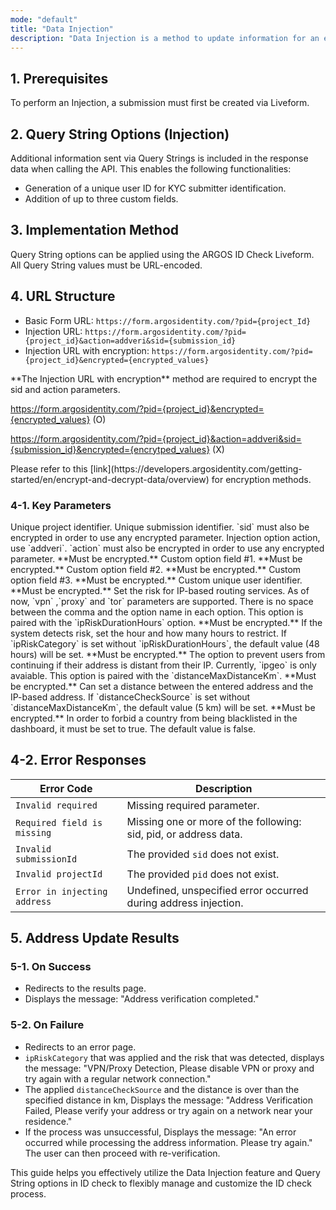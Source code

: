 ```yaml
---
mode: "default"
title: "Data Injection"
description: "Data Injection is a method to update information for an existing submission via a separate path. This process replaces existing category data with new information."
---
```


## 1. Prerequisites

<Note>
  To perform an Injection, a submission must first be created via Liveform.
</Note>

## 2. Query String Options (Injection)

Additional information sent via Query Strings is included in the response data when calling the API. This enables the following functionalities:

- Generation of a unique user ID for KYC submitter identification.
- Addition of up to three custom fields.

## 3. Implementation Method

Query String options can be applied using the ARGOS ID Check Liveform. All Query String values must be URL-encoded.

## 4. URL Structure

- Basic Form URL: `https://form.argosidentity.com/?pid={project_Id}`
- Injection URL: `https://form.argosidentity.com/?pid={project_id}&action=addveri&sid={submission_id}`
- Injection URL with encryption: `https://form.argosidentity.com/?pid={project_id}&encrypted={encrypted_values}`

<Warning>
  **The Injection URL with encryption** method are required to encrypt the sid and action parameters. 

  https://form.argosidentity.com/?pid={project_id}&encrypted={encrypted_values} (O)

  https://form.argosidentity.com/?pid={project_id}&action=addveri&sid={submission_id}&encrypted={encrytped_values} (X)
</Warning>

<Note>
  Please refer to this [link](https://developers.argosidentity.com/getting-started/en/encrypt-and-decrypt-data/overview) for encryption methods.
</Note>

### 4-1. Key Parameters

<ResponseField name="pid" type="string" required="true">
  Unique project identifier.
</ResponseField>

<ResponseField name="sid" type="string" required="true">
  Unique submission identifier. `sid` must also be encrypted in order to use any encrypted parameter.
</ResponseField>

<ResponseField name="action" type="string" required="true">
  Injection option action, use `addveri`. `action` must also be encrypted in order to use any encrypted parameter.
</ResponseField>

<ResponseField name="cf1" type="string">
  **Must be encrypted.** Custom option field #1.
</ResponseField>

<ResponseField name="cf2" type="string">
  **Must be encrypted.** Custom option field #2.
</ResponseField>

<ResponseField name="cf3" type="string">
  **Must be encrypted.** Custom option field #3.
</ResponseField>

<ResponseField name="userid" type="string">
  **Must be encrypted.** Custom unique user identifier.
</ResponseField>

<ResponseField name="ipRiskCategory" type="string">
  **Must be encrypted.** Set the risk for IP-based routing services. As of now, `vpn` ,`proxy` and `tor` parameters are supported. There is no space between the comma and the option name in each option. This option is paired with the `ipRiskDurationHours` option.
</ResponseField>

<ResponseField name="ipRiskDurationHours" type="int">
  **Must be encrypted.** If the system detects risk, set the hour and how many hours to restrict. If `ipRiskCategory` is set without `ipRiskDurationHours`, the default value (48 hours) will be set.
</ResponseField>

<ResponseField name="distanceCheckSource" type="string">
  **Must be encrypted.** The option to prevent users from continuing if their address is distant from their IP. Currently, `ipgeo` is only avaiable. This option is paired with the `distanceMaxDistanceKm`.
</ResponseField>

<ResponseField name="distanceMaxDistanceKm" type="int">
  **Must be encrypted.** Can set a distance between the entered address and the IP-based address. If `distanceCheckSource` is set without `distanceMaxDistanceKm`, the default value (5 km) will be set.
</ResponseField>

<ResponseField name="blacklistCountries" type="bool">
  **Must be encrypted.** In order to forbid a country from being blacklisted in the dashboard, it must be set to true. The default value is false.
</ResponseField>


## 4-2. Error Responses

| Error Code                   | Description                                                      |
| ---------------------------- | ---------------------------------------------------------------- |
| `Invalid required`           | Missing required parameter.                                      |
| `Required field is missing`  | Missing one or more of the following: sid, pid, or address data. |
| `Invalid submissionId`       | The provided `sid` does not exist.                               |
| `Invalid projectId`          | The provided `pid` does not exist.                               |
| `Error in injecting address` | Undefined, unspecified error occurred during address injection.  |

## 5. Address Update Results

### 5-1. On Success

- Redirects to the results page.
- Displays the message: "Address verification completed."

### 5-2. On Failure

- Redirects to an error page.
- `ipRiskCategory` that was applied and the risk that was detected, displays the message: "VPN/Proxy Detection, Please disable VPN or proxy and try again with a regular network connection."
- The applied `distanceCheckSource` and the distance is over than the specified distance in km, Displays the message: "Address Verification Failed, Please verify your address or try again on a network near your residence."
- If the process was unsuccessful, Displays the message: "An error occurred while processing the address information. Please try again." The user can then proceed with re-verification.

This guide helps you effectively utilize the Data Injection feature and Query String options in ID check to flexibly manage and customize the ID check process.